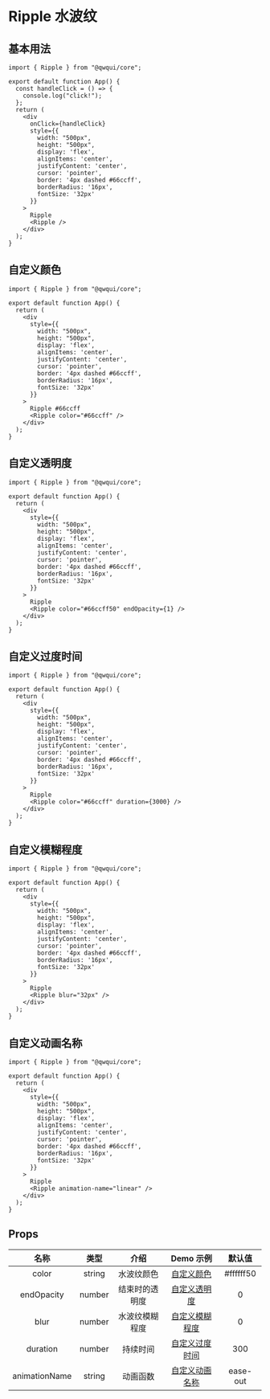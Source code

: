 # Ripple 水波纹

## 基本用法

```tsx
import { Ripple } from "@qwqui/core";

export default function App() {
  const handleClick = () => {
    console.log("click!");
  };
  return (
    <div
      onClick={handleClick}
      style={{
        width: "500px",
        height: "500px",
        display: 'flex',
        alignItems: 'center',
        justifyContent: 'center',
        cursor: 'pointer',
        border: '4px dashed #66ccff',
        borderRadius: '16px',
        fontSize: '32px'
      }}
    >
      Ripple
      <Ripple />
    </div>
  );
}
```

## 自定义颜色

```tsx
import { Ripple } from "@qwqui/core";

export default function App() {
  return (
    <div
      style={{
        width: "500px",
        height: "500px",
        display: 'flex',
        alignItems: 'center',
        justifyContent: 'center',
        cursor: 'pointer',
        border: '4px dashed #66ccff',
        borderRadius: '16px',
        fontSize: '32px'
      }}
    >
      Ripple #66ccff
      <Ripple color="#66ccff" />
    </div>
  );
}
```

## 自定义透明度

```tsx
import { Ripple } from "@qwqui/core";

export default function App() {
  return (
    <div
      style={{
        width: "500px",
        height: "500px",
        display: 'flex',
        alignItems: 'center',
        justifyContent: 'center',
        cursor: 'pointer',
        border: '4px dashed #66ccff',
        borderRadius: '16px',
        fontSize: '32px'
      }}
    >
      Ripple
      <Ripple color="#66ccff50" endOpacity={1} />
    </div>
  );
}
```

## 自定义过度时间

```tsx
import { Ripple } from "@qwqui/core";

export default function App() {
  return (
    <div
      style={{
        width: "500px",
        height: "500px",
        display: 'flex',
        alignItems: 'center',
        justifyContent: 'center',
        cursor: 'pointer',
        border: '4px dashed #66ccff',
        borderRadius: '16px',
        fontSize: '32px'
      }}
    >
      Ripple
      <Ripple color="#66ccff" duration={3000} />
    </div>
  );
}
```

## 自定义模糊程度

```tsx
import { Ripple } from "@qwqui/core";

export default function App() {
  return (
    <div
      style={{
        width: "500px",
        height: "500px",
        display: 'flex',
        alignItems: 'center',
        justifyContent: 'center',
        cursor: 'pointer',
        border: '4px dashed #66ccff',
        borderRadius: '16px',
        fontSize: '32px'
      }}
    >
      Ripple
      <Ripple blur="32px" />
    </div>
  );
}
```

## 自定义动画名称

```tsx
import { Ripple } from "@qwqui/core";

export default function App() {
  return (
    <div
      style={{
        width: "500px",
        height: "500px",
        display: 'flex',
        alignItems: 'center',
        justifyContent: 'center',
        cursor: 'pointer',
        border: '4px dashed #66ccff',
        borderRadius: '16px',
        fontSize: '32px'
      }}
    >
      Ripple
      <Ripple animation-name="linear" />
    </div>
  );
}
```

## Props

|     名称      |  类型  |      介绍      |             Demo 示例             | 默认值 |
| :-----------: | :----: | :------------: | :-------------------------------: | :-:|
|     color     | string |   水波纹颜色   |     [自定义颜色](#自定义颜色)     | #ffffff50|
|  endOpacity   | number | 结束时的透明度 |   [自定义透明度](#自定义透明度)   |  0
|     blur      | number | 水波纹模糊程度 | [自定义模糊程度](#自定义模糊程度) | 0
|   duration    | number |    持续时间    | [自定义过度时间](#自定义过度时间) | 300
| animationName | string |    动画函数    | [自定义动画名称](#自定义动画名称) | ease-out
